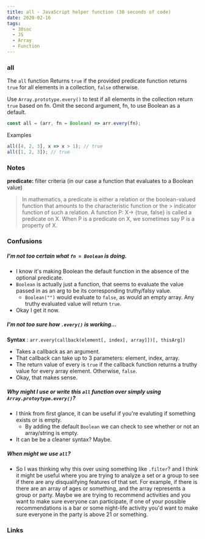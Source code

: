 ```yaml
---
title: all - JavaScript helper function (30 seconds of code)
date: 2020-02-16
tags:
  - 30soc
  - JS
  - Array
  - Function
---
```


### all

The `all` function Returns `true` if the provided predicate function returns `true` for all elements in a collection, `false` otherwise.

Use `Array.prototype.every()` to test if all elements in the collection return `true` based on fn. Omit the second argument, fn, to use Boolean as a default.

```js
const all = (arr, fn = Boolean) => arr.every(fn);
```

Examples
```js
all([4, 2, 3], x => x > 1); // true
all([1, 2, 3]); // true
```

### Notes
**predicate:** filter criteria (in our case a function that evaluates to a Boolean value)
> In mathematics, a predicate is either a relation or the boolean-valued function that amounts to the characteristic function or the > indicator function of such a relation.
> A function P: X→ {true, false} is called a predicate on X. When P is a predicate on X, we sometimes say P is a property of X.

### Confusions
##### I'm not too certain what `fn = Boolean` is doing.
- I know it's making Boolean the default function in the absence of the optional predicate.
- `Boolean` is actually just a function, that seems to evaluate the value passed in as an arg to be its corresponding truthy/falsy value.
    - `Boolean("")` would evaluate to `false`, as would an empty array. Any truthy evaluated value will return `true`.
- Okay I get it now.
##### I'm not too sure how `.every()` is working...
**Syntax** : `arr.every(callback(element[, index[, array]])[, thisArg])`
- Takes a callback as an argument. 
- That callback can take up to 3 parameters: element, index, array.
- The return value of every is `true` if the callback function returns a truthy value for every array element. Otherwise, `false`.
- Okay, that makes sense.

##### Why might I use or write this `all` function over simply using `Array.protoytype.every()`?
- I think from first glance, it can be useful if you're evaluting if something exists or is empty.
    - By adding the default `Boolean` we can check to see whether or not an array/string is empty.
- It can be be a cleaner syntax? Maybe.

##### When might we use `all`?
- So I was thinking why this over using something like `.filter`? and I think it might be useful where you are trying to analyze a set or a group to see if there are any disqualifying features of that set. For example, if there is there are an array of ages or something, and the array represents a group or party. Maybe we are trying to recommend activities and you want to make sure everyone can participate, if one of your possible recommendations is a bar or some night-life activity you'd want to make sure everyone in the party is above 21 or something.

### Links
